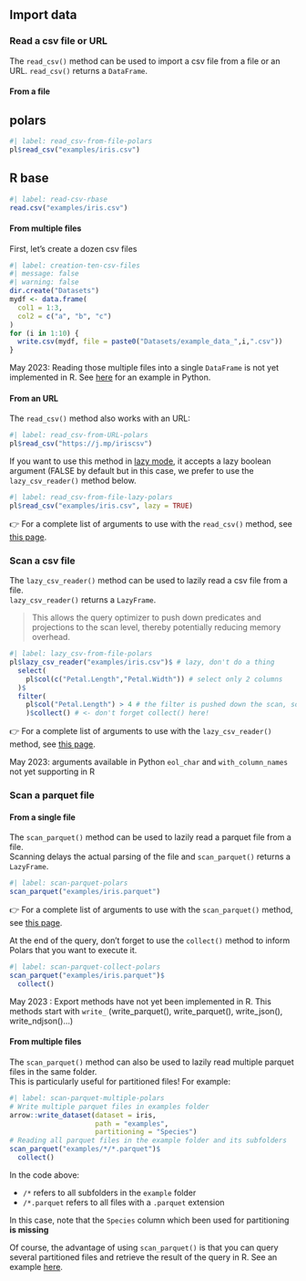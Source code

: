## Import data

### Read a csv file or URL

The `read_csv()` method can be used to import a csv file from a file or an URL.
`read_csv()` returns a `DataFrame`. 

#### From a file

::: {.panel-tabset} 

## polars

```r
#| label: read_csv-from-file-polars
pl$read_csv("examples/iris.csv")
```

## R base

```r
#| label: read-csv-rbase
read.csv("examples/iris.csv")
```
:::

#### From multiple files

First, let's create a dozen csv files

```r
#| label: creation-ten-csv-files
#| message: false
#| warning: false
dir.create("Datasets")
mydf <- data.frame(
  col1 = 1:3,
  col2 = c("a", "b", "c")
)
for (i in 1:10) {
  write.csv(mydf, file = paste0("Datasets/example_data_",i,".csv"))
}
```

::: callout-important
May 2023: Reading those multiple files into a single `DataFrame` is not yet implemented in R. See [here](https://pola-rs.github.io/polars-book/user-guide/io/multiple/#reading-into-a-single-dataframe) for an example in Python.
:::

#### From an URL

The `read_csv()` method also works with an URL:

```r
#| label: read_csv-from-URL-polars
pl$read_csv("https://j.mp/iriscsv")
```

If you want to use this method in [lazy mode](#lazy-executioin), it accepts a lazy boolean argument (FALSE by default but in this case, we prefer to use the `lazy_csv_reader()` method below.

```r
#| label: read_csv-from-file-lazy-polars
pl$read_csv("examples/iris.csv", lazy = TRUE)
```

👉 For a complete list of arguments to use with the `read_csv()` method, see [this page](https://pola-rs.github.io/polars/py-polars/html/reference/api/polars.read_csv.html#polars.read_csv).


### Scan a csv file

The `lazy_csv_reader()` method can be used to lazily read a csv file from a file.  
`lazy_csv_reader()` returns a `LazyFrame`. 

> This allows the query optimizer to push down predicates and projections to the scan level, thereby potentially reducing memory overhead.

```r
#| label: lazy_csv-from-file-polars
pl$lazy_csv_reader("examples/iris.csv")$ # lazy, don't do a thing
  select(
    pl$col(c("Petal.Length","Petal.Width")) # select only 2 columns
  )$
  filter(
    pl$col("Petal.Length") > 4 # the filter is pushed down the scan, so less data is read into memory
    )$collect() # <- don't forget collect() here!
```

👉 For a complete list of arguments to use with the `lazy_csv_reader()` method, see [this page](https://rpolars.github.io/reference/lazy_csv_reader/).

::: callout-important
May 2023: arguments available in Python `eol_char` and `with_column_names` not yet supporting in R
:::


### Scan a parquet file

#### From a single file

The `scan_parquet()` method can be used to lazily read a parquet file from a file.  
Scanning delays the actual parsing of the file and `scan_parquet()` returns a `LazyFrame`. 

```r
#| label: scan-parquet-polars
scan_parquet("examples/iris.parquet")
```

👉 For a complete list of arguments to use with the `scan_parquet()` method, see [this page](https://rpolars.github.io/reference/scan_parquet/).

At the end of the query, don't forget to use the `collect()` method to inform Polars that you want to execute it.

```r
#| label: scan-parquet-collect-polars
scan_parquet("examples/iris.parquet")$
  collect()
```

::: callout-caution
May 2023 : Export methods have not yet been implemented in R. This methods start with `write_` (write_parquet(), write_parquet(), write_json(), write_ndjson()...)
:::


#### From multiple files

The `scan_parquet()` method can also be used to lazily read multiple parquet files in the same folder.  
This is particularly useful for partitioned files!
For example:

```r
#| label: scan-parquet-multiple-polars
# Write multiple parquet files in examples folder
arrow::write_dataset(dataset = iris,
                     path = "examples",
                     partitioning = "Species")
# Reading all parquet files in the example folder and its subfolders
scan_parquet("examples/*/*.parquet")$
  collect()
```

In the code above:  

- `/*` refers to all subfolders in the `example` folder  
- `/*.parquet` refers to all files with a `.parquet` extension  

::: callout-important
In this case, note that the `Species` column which been used for partitioning **is missing**
:::

Of course, the advantage of using `scan_parquet()` is that you can query several partitioned files and retrieve the result of the query in R. See an example [here](#from-a-parquet-file).